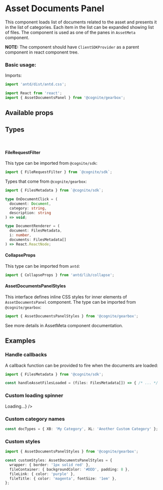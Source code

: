 
<Meta title="Components/AssetDocumentsPanel" decorators={decorators} />

 # Asset Documents Panel

This component loads list of documents related to the asset and presents it in the list of categories.
Each item in the list can be expanded showing list of files.
The component is used as one of the panes in `AssetMeta` component.

**NOTE:** The component should have `ClientSDKProvider` as a parent component in react component tree.

### Basic usage:

Imports:

```typescript
import 'antd/dist/antd.css';

import React from 'react';
import { AssetDocumentsPanel } from '@cognite/gearbox';
```

<Preview>
  <Story name="Basic usage">
    <AssetDocumentsPanel assetId={4650652196144007} documentTitleField={'DOC_TITLE'} />
  </Story>
</Preview>

## Available props

<Props of={ComponentProps} />

## Types
<br/>
<h4>FileRequestFilter</h4>

This type can be imported from `@cognite/sdk`:

```typescript
import { FileRequestFilter } from `@cognite/sdk`;
```

Types that come from `@cognite/gearbox`:

```typescript
import { FilesMetadata } from `@cognite/sdk`;

type OnDocumentClick = (
  document: Document,
  category: string,
  description: string
) => void;

type DocumentRenderer = (
  document: FilesMetadata,
  i: number,
  documents: FilesMetadata[]
) => React.ReactNode;
```


#### CollapseProps
This type can be imported from `antd`:

```typescript
import { CollapseProps } from 'antd/lib/collapse';
```

#### AssetDocumentsPanelStyles

This interface defines inline CSS styles for inner elements of `AssetDocumentsPanel` component.
The type can be imported from `@cognite/gearbox`:

```typescript
import { AssetDocumentsPanelStyles } from '@cognite/gearbox';
```

See more details in AssetMeta component documentation.

## Examples

### Handle callbacks

A callback function can be provided to fire when the documents are loaded:

```typescript
import { FilesMetadata } from '@cognite/sdk';

const handleAssetFilesLoaded = (files: FilesMetadata[]) => { /* ... */ };
```

<Preview>
  <Story name="Handle callbacks">
    <AssetDocumentsPanel
      assetId={4650652196144007}
      onAssetFilesLoaded={handleAssetFilesLoaded}
    />
  </Story>
</Preview>

### Custom loading spinner

<Preview>
  <Story name="Custom loading spinner">
    <AssetDocumentsPanel
      assetId={4650652196144007}
      customSpinner={<div>Loading...</div>}
    />
  </Story>
</Preview>

### Custom category names

```typescript
const docTypes = { XB: 'My Category', XL: 'Another Custom Category' };
```

<Preview>
  <Story name="Custom category names">
    <AssetDocumentsPanel
      assetId={4650652196144007}
      docTypes={docTypes}
    />
  </Story>
</Preview>

### Custom styles

```typescript
import { AssetDocumentsPanelStyles } from '@cognite/gearbox';

const customStyles: AssetDocumentsPanelStyles = {
  wrapper: { border: '1px solid red' },
  fileContainer: { backgroundColor: '#DDD', padding: 8 },
  fileLink: { color: 'purple' },
  fileTitle: { color: 'magenta', fontSize: '1em' },
};
```
<Preview>
  <Story name="Custom styles">
  <AssetDocumentsPanel
      assetId={4650652196144007}
      styles={customStyle}
    />
  </Story>
</Preview>
